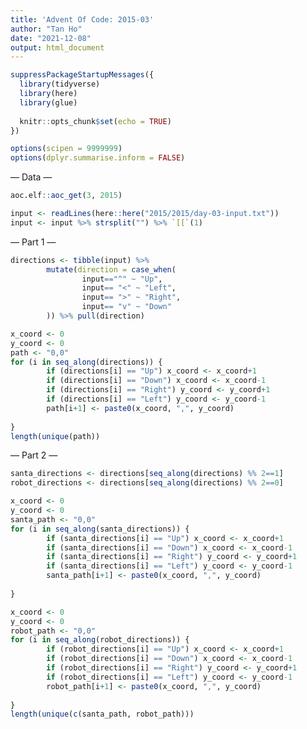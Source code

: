 ```yaml
---
title: 'Advent Of Code: 2015-03'
author: "Tan Ho"
date: "2021-12-08"
output: html_document
---
```


```r
suppressPackageStartupMessages({
  library(tidyverse)
  library(here)
  library(glue)
  
  knitr::opts_chunk$set(echo = TRUE)
})

options(scipen = 9999999)
options(dplyr.summarise.inform = FALSE)
```

--- Data ---

```r
aoc.elf::aoc_get(3, 2015)
```

```r
input <- readLines(here::here("2015/2015/day-03-input.txt"))
input <- input %>% strsplit("") %>% `[[`(1)
```

--- Part 1 ---

```r
directions <- tibble(input) %>% 
        mutate(direction = case_when(
                input=="^" ~ "Up",
                input== "<" ~ "Left",
                input== ">" ~ "Right",
                input== "v" ~ "Down"
        )) %>% pull(direction)

x_coord <- 0
y_coord <- 0 
path <- "0,0"
for (i in seq_along(directions)) {
        if (directions[i] == "Up") x_coord <- x_coord+1
        if (directions[i] == "Down") x_coord <- x_coord-1
        if (directions[i] == "Right") y_coord <- y_coord+1
        if (directions[i] == "Left") y_coord <- y_coord-1
        path[i+1] <- paste0(x_coord, ",", y_coord)
        
}
length(unique(path))
```

--- Part 2 ---


```r
santa_directions <- directions[seq_along(directions) %% 2==1]
robot_directions <- directions[seq_along(directions) %% 2==0]

x_coord <- 0
y_coord <- 0 
santa_path <- "0,0"
for (i in seq_along(santa_directions)) {
        if (santa_directions[i] == "Up") x_coord <- x_coord+1
        if (santa_directions[i] == "Down") x_coord <- x_coord-1
        if (santa_directions[i] == "Right") y_coord <- y_coord+1
        if (santa_directions[i] == "Left") y_coord <- y_coord-1
        santa_path[i+1] <- paste0(x_coord, ",", y_coord)
        
}

x_coord <- 0
y_coord <- 0 
robot_path <- "0,0"
for (i in seq_along(robot_directions)) {
        if (robot_directions[i] == "Up") x_coord <- x_coord+1
        if (robot_directions[i] == "Down") x_coord <- x_coord-1
        if (robot_directions[i] == "Right") y_coord <- y_coord+1
        if (robot_directions[i] == "Left") y_coord <- y_coord-1
        robot_path[i+1] <- paste0(x_coord, ",", y_coord)
        
}
length(unique(c(santa_path, robot_path)))
```


